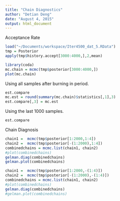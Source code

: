 ```yaml
---
title: "Chain Diagnostics"
author: "Detian Deng"
date: "August 4, 2015"
output: html_document
---
```


Acceptance Rate
```r
load("~/Documents/workspace/Iter4500_dat_5.RData")
tmp = Posterior
apply(tmp$history.accept[3000:4000,],2,mean)

library(coda)
mc.chain = mcmc(tmp$posterior[3000:4000,])
plot(mc.chain)

```

Using all samples after burning in period.
```r
est.compare
mc.est = round(summary(mc.chain)$statistics[,1],3)
est.compare[,3] = mc.est
```
Using the last 1000 samples.
```r
est.compare
```

Chain Diagnosis
```r
chain1 =  mcmc(tmp$posterior[1:2000,1:4])
chain2 =  mcmc(tmp$posterior[-(1:2000),1:4])
combinedchains = mcmc.list(chain1, chain2) 
#plot(combinedchains)
gelman.diag(combinedchains)
gelman.plot(combinedchains)

chain1 =  mcmc(tmp$posterior[1:2000,-(1:4)])
chain2 =  mcmc(tmp$posterior[-(1:2000),-(1:4)])
combinedchains = mcmc.list(chain1, chain2) 
#plot(combinedchains)
gelman.diag(combinedchains)
#gelman.plot(combinedchains)
```








